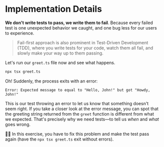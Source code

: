 # Implementation Details

<EpicVideo url="https://www.epicweb.dev/workshops/testing-fundamentals/principles/debugging-intent-vs-implementation" />

**We don't write tests to pass, we write them to fail**. Because every failed test is one unexpected behavior we caught, and one bug less for our users to experience.

> Fail-first approach is also prominent in Test-Driven Development (TDD), where you write tests for your code, watch them all fail, and slowly make your way up to them passing.

Let's run our `greet.ts` file now and see what happens.

```sh
npx tsx greet.ts
```

Oh! Suddenly, the process exits with an error:

```
Error: Expected message to equal to "Hello, John!" but got "Howdy, John!"
```

This is our test throwing an error to let us know that something doesn't seem right. If you take a closer look at the error message, you can spot that the greeting string returned from the `greet` function is different from what we expected. That's precisely why we need tests—to tell us _when_ and _what_ goes wrong.

👨‍💼 In this exercise, you have to fix this problem and make the test pass again (have the `npx tsx greet.ts` exit without errors).

